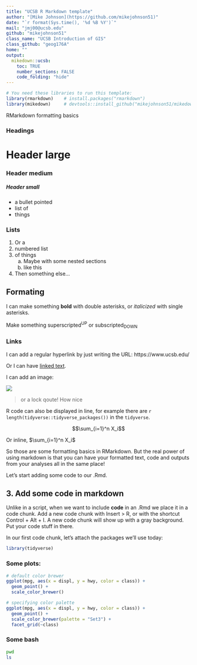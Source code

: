 ```yaml
---
title: "UCSB R Markdown template"
author: "[Mike Johnson](https://github.com/mikejohnson51)"
date: "`r format(Sys.time(), '%d %B %Y')`"
mail: "jmj00@ucsb.edu"
github: "mikejohnson51"
class_name: "UCSB Introduction of GIS"
class_github: "geog176A"
home: ""
output:
  mikedown::ucsb:
    toc: TRUE
    number_sections: FALSE
    code_folding: "hide"
---
```


```r
# You need these libraries to run this template:
library(rmarkdown)    # install.packages("rmarkdown")
library(mikedown)     # devtools::install_github("mikejohnson51/mikedown", force=TRUE)
```

RMarkdown formatting basics

### Headings

# Header large
### Header medium
##### Header small

- a bullet pointed
- list of 
- things

### Lists

1. Or a 
2. numbered list
3. of things
    a. Maybe with some nested sections
    b. like this
4. Then something else...

## Formating

I can make something **bold** with double asterisks, or *italicized* with single asterisks. 

Make something superscripted^UP^ or subscripted~DOWN~

### Links 

I can add a regular hyperlink by just writing the URL: https://www.ucsb.edu/

Or I can have [linked text](https://www.ucsb.edu/).

I can add an image: 

![](../resources/ucsb-navy-white.png)

> or a lock qoute! How nice

R code can also be displayed in line, for example there are `r length(tidyverse::tidyverse_packages())` in the `tidyverse`.

$$\sum_{i=1}^n X_i$$

Or inline, $\sum_{i=1}^n X_i$

So those are some formatting basics in RMarkdown. But the real power of using markdown is that you can have your formatted text, code and outputs from your analyses all in the same place! 

Let's start adding some code to our .Rmd.

## 3. Add some code in markdown

Unlike in a script, when we want to include **code** in an .Rmd we place it in a code chunk. Add a new code chunk with Insert > R, or with the shortcut Control + Alt + I. A new code chunk will show up with a gray background. Put your code stuff in there. 

In our first code chunk, let's attach the packages we'll use today:

```r
library(tidyverse)
```

### Some plots:

```r
# default color brewer
ggplot(mpg, aes(x = displ, y = hwy, color = class)) +
  geom_point() +
  scale_color_brewer()

# specifying color palette
ggplot(mpg, aes(x = displ, y = hwy, color = class)) +
  geom_point() +
  scale_color_brewer(palette = "Set3") + 
  facet_grid(~class)

```


### Some bash

```bash
pwd
ls
```
